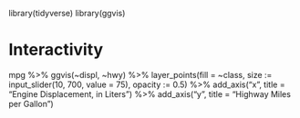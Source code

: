 library(tidyverse)
library(ggvis)


# Interactivity

mpg %>% 
  ggvis(~displ, ~hwy) %>% 
  layer_points(fill = ~class, size := input_slider(10, 700, value = 75), 
               opacity := 0.5) %>% 
  add_axis("x", title = "Engine Displacement, in Liters") %>%
  add_axis("y", title = "Highway Miles per Gallon")





